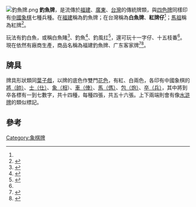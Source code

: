 [[File:釣魚牌.png|thumb]]
'''釣魚牌'''，是流傳於[[福建|福建]]、[[廣東|廣東]]、[[台灣|台灣]]的傳統牌類，與[[四色牌|四色牌]]同樣印有[[中國象棋|中國象棋]]七種兵種。在[[福建|福建]]稱為釣魚牌；在台灣稱為'''白魚牌'''、'''紅牌仔'''<ref name="臺灣慣習記事"></REF>；[[馬祖|馬祖]]稱為紅牌<ref name="紅牌">{{Cite news|url=http://www.matsu-news.gov.tw/2010web/forum_info_101.php?UID=628&cat=8|title=傳統棋藝　紅牌、四色牌、麻將、象棋課程　/樂齡學習中心|language=zh-tw|publisher=連江縣教育局樂齡學習中心|author=|date=2013-09-02|accessdate=2013-09-09|archive-date=2019-07-01|archive-url=https://web.archive.org/web/20190701110258/http://www.matsu-news.gov.tw/2010web/forum_info_101.php?UID=628&cat=8|dead-url=no}}</ref>。

玩法有釣白魚，或稱白魚賭<ref name="臺灣慣習記事">{{cite book |author=臺灣慣習研究會|title=《臺灣慣習記事》第7卷 |date=1907|publisher=臺灣慣習研究會|location=日本|language=ja |isbn=}}</ref>、釣魚<ref name="萨镇冰">{{cite book |author=王植伦、高翔|title=《萨镇冰》 |date=1988|publisher=福建教育出版社|location=中國|language=zh-cn|isbn=9787533402419}}</ref>、釣風扛<ref name="福州方言詞典">{{cite book |author=冯爱珍|title=《福州方言詞典》 |date=1988-12|publisher=江苏教育出版社|location=中國|language=zh-cn|isbn=9787534334214}}</ref>，還可玩十一字仔、十五枝番<ref name="臺灣慣習記事"></REF>。現在依然有廠商生產，商品名稱為福建釣魚牌、广东客家牌<ref name="如皋市德泉纸牌厂 產品展示">{{Cite news|url=http://rugao-114.com:86/rgdqzp/cpzs.html|title=如皋市德泉纸牌厂 產品展示|language=zh-cn|publisher=如皋市德泉纸牌厂|author=|date=|accessdate=2013-09-08|archive-url=https://web.archive.org/web/20151120014514/http://rugao-114.com:86/rgdqzp/cpzs.html|archive-date=2015-11-20|dead-url=yes}}</ref><ref name="广告礼品收藏扑克网">{{Cite news|url=http://www.hzhypoker.com/wh-cnpk/cn15.htm|title=(15)客 家 牌|language=zh-cn|publisher=广告礼品收藏扑克网|author=|date=|accessdate=2013-09-08|archive-date=2015-11-20|archive-url=https://web.archive.org/web/20151120140909/http://www.hzhypoker.com/wh-cnpk/cn15.htm|dead-url=no}}</ref>。

==牌具==
牌具形狀類同[[葉子戲|葉子戲]]，以牌的底色作雙門[[花色|花色]]，有紅、白兩色，各印有中國象棋的[[帥_(中國象棋)|將（帥）]]、[[仕_(中國象棋)|士（仕）]]、[[相_(中國象棋)|象（相]]）、[[車_(中國象棋)|車（俥）]]、[[傌_(中國象棋)|馬（傌）]]、[[炮_(中國象棋)|包（炮）]]、[[兵_(中國象棋)|卒（兵）]]，其中將到卒各標有一到七數字，共十四種，每種四張，共五十六張。上下兩端則會有像[[水滸牌|水滸牌]]的類似標記。

==參考==
{{reflist}}

[[Category:象棋牌|Category:象棋牌]]